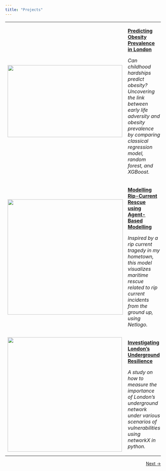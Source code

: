 ```yaml
---
title: "Projects"
---
```


+--------------------------------------------------------------+-----------------------------------------------------------------------------------------------------------------------------------------------------------------------------------------+
| ![](images/project1-thumbnail.jpg){width="371" height="233"} | [**Predicting Obesity Prevalence in London**](project1.qmd)                                                                                                                             |
|                                                              |                                                                                                                                                                                         |
|                                                              | *Can childhood hardships predict obesity? Uncovering the link between early life adversity and obesity prevalence by comparing classical regression model, random forest, and XGBoost.* |
+--------------------------------------------------------------+-----------------------------------------------------------------------------------------------------------------------------------------------------------------------------------------+
| ![](images/project2-thumbnail.jpg){width="373"}              | [**Modelling Rip-Current Rescue using Agent-Based Modelling**](project2.qmd)                                                                                                            |
|                                                              |                                                                                                                                                                                         |
|                                                              | *Inspired by a rip current tragedy in my hometown, this model visualizes maritime rescue related to rip current incidents from the ground up, using Netlogo.*                           |
+--------------------------------------------------------------+-----------------------------------------------------------------------------------------------------------------------------------------------------------------------------------------+
| ![](images/project3-thumbnail.jpg){width="370"}              | [**Investigating London's Underground Resilience**](project3.qmd)                                                                                                                       |
|                                                              |                                                                                                                                                                                         |
|                                                              | *A study on how to measure the importance of London's underground network under various scenarios of vulnerabilities using networkX in python.*                                         |
+--------------------------------------------------------------+-----------------------------------------------------------------------------------------------------------------------------------------------------------------------------------------+

::: {style="text-align: right;"}
[Next →](next.qmd)
:::
